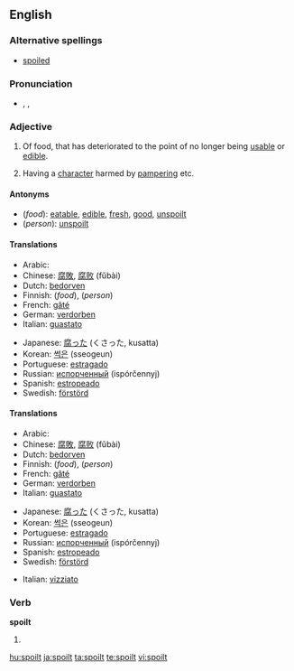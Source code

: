 ==English==

===Alternative spellings===
* [[spoiled]]

===Pronunciation===
* {{enPR|spoilt}}, {{IPA|/spɔɪlt/}}, {{SAMPA|/spOIlt/}}

===Adjective===
{{en-adj}}

# Of food, that has deteriorated to the point of no longer being [[usable]] or [[edible]].
# {{context|of a person}} Having a [[character]] harmed by [[pamper]]ing etc.

====Antonyms====
* (''food''): [[eatable]], [[edible]], [[fresh]], [[good]], [[unspoilt]]
* (''person''): [[unspoilt]]

====Translations====
{{top}}
* Arabic: {{Arab|[[مدلل]]}} {{unicode|(mudállal)}}
* Chinese: [[腐敗]], [[腐败]] (fǔbài)
* Dutch: [[bedorven]]
* Finnish: {{t|fi|pilaantunut}} (''food''), {{t|fi|pilattu}} (''person'')
* French: [[gâté]]
* German: [[verdorben]]
* Italian: [[guastato]]
{{mid}}
* Japanese: [[腐った]] (くさった, kusatta)
* Korean: [[썩은]] (sseogeun)
* Portuguese: [[estragado]]
* Russian: [[испорченный]] (ispórčennyj)
* Spanish: [[estropeado]]
* Swedish: [[förstörd]]
{{bottom}}


====Translations====

{{trans-top|rendered useless}}
* Arabic: {{Arab|[[مدلل]]}} {{unicode|(mudállal)}}
* Chinese: [[腐敗]], [[腐败]] (fǔbài)
* Dutch: [[bedorven]]
* Finnish: {{t|fi|pilaantunut}} (''food''), {{t|fi|pilattu}} (''person'')
* French: [[gâté]]
* German: [[verdorben]]
* Italian: [[guastato]]
{{trans-mid}}
* Japanese: [[腐った]] (くさった, kusatta)
* Korean: [[썩은]] (sseogeun)
* Portuguese: [[estragado]]
* Russian: [[испорченный]] (ispórčennyj)
* Spanish: [[estropeado]]
* Swedish: [[förstörd]]
{{trans-bottom}}

{{trans-top|of a child}}
* Italian: [[vizziato]]
{{trans-mid}}

{{trans-bottom}}

===Verb===
'''spoilt'''

# {{past of|[[spoil]]}}

[[hu:spoilt]]
[[ja:spoilt]]
[[ta:spoilt]]
[[te:spoilt]]
[[vi:spoilt]]
